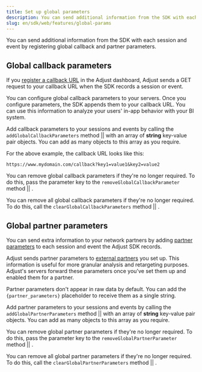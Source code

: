 ```yaml
---
title: Set up global parameters
description: You can send additional information from the SDK with each session and event by registering global callback and partner parameters.
slug: en/sdk/web/features/global-params
---
```



You can send additional information from the SDK with each session and event by registering global callback and partner parameters.

## Global callback parameters

If you [register a callback URL](https://help.adjust.com/en/article/set-up-callbacks
) in the Adjust dashboard, Adjust sends a GET request to your callback URL when the SDK records a session or event.

You can configure global callback parameters to your servers. Once you configure parameters, the SDK appends them to your callback URL. You can use this information to analyze your users' in-app behavior with your BI system.

Add callback parameters to your sessions and events by calling the <Tooltip>`addGlobalCallbackParameters` method || <AddGlobalCallbackParametersSig /></Tooltip> with an array of **string** key-value pair objects. You can add as many objects to this array as you require.

<AddGlobalCallbackParameters />

For the above example, the callback URL looks like this:

```text "key1" "value1" "key2" "value2"
https://www.mydomain.com/callback?key1=value1&key2=value2
```

You can remove global callback parameters if they're no longer required. To do this, pass the parameter key to the <Tooltip>`removeGlobalCallbackParameter` method || <RemoveGlobalCallbackParameterSig /></Tooltip>.

<RemoveGlobalCallbackParameter />

You can remove all global callback parameters if they're no longer required. To do this, call the <Tooltip>`clearGlobalCallbackParameters` method || <ClearGlobalCallbackParametersSig /></Tooltip>.

<ClearGlobalCallbackParameters />

## Global partner parameters

You can send extra information to your network partners by adding [partner parameters](https://help.adjust.com/en/article/data-sharing-ad-network#map-parameters) to each session and event the Adjust SDK records.

Adjust sends partner parameters to [external partners](https://help.adjust.com/en/article/integrated-partners) you set up. This information is useful for more granular analysis and retargeting purposes. Adjust's servers forward these parameters once you've set them up and enabled them for a partner.

<Callout type="note">

Partner parameters don't appear in raw data by default. You can add the `{partner_parameters}` placeholder to receive them as a single string.

</Callout>

Add partner parameters to your sessions and events by calling the <Tooltip>`addGlobalPartnerParameters` method || <AddGlobalPartnerParametersSig /></Tooltip> with an array of **string** key-value pair objects. You can add as many objects to this array as you require.

<AddGlobalPartnerParameters />

You can remove global partner parameters if they're no longer required. To do this, pass the parameter key to the <Tooltip>`removeGlobalPartnerParameter` method || <RemoveGlobalPartnerParameterSig /></Tooltip>.

<RemoveGlobalPartnerParameter />

You can remove all global partner parameters if they're no longer required. To do this, call the <Tooltip>`clearGlobalPartnerParameters` method || <ClearGlobalPartnerParametersSig /></Tooltip>.

<ClearGlobalPartnerParameters />
